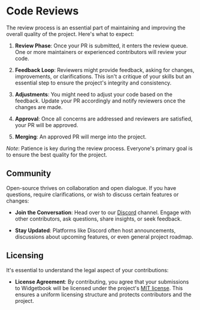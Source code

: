 # Code Reviews

The review process is an essential part of maintaining and improving the overall
quality of the project. Here's what to expect:

1. **Review Phase**: Once your PR is submitted, it enters the review queue. One
   or more maintainers or experienced contributors will review your code.

2. **Feedback Loop**: Reviewers might provide feedback, asking for changes,
   improvements, or clarifications. This isn't a critique of your skills but an
   essential step to ensure the project's integrity and consistency.
   
3. **Adjustments**: You might need to adjust your code based on the feedback.
   Update your PR accordingly and notify reviewers once the changes are made.

4. **Approval**: Once all concerns are addressed and reviewers are satisfied,
   your PR will be approved.

5. **Merging**: An approved PR will merge into the project.

_Note_: Patience is key during the review process. Everyone's primary goal is to
ensure the best quality for the project.

## Community

Open-source thrives on collaboration and open dialogue. If you have questions,
require clarifications, or wish to discuss certain features or changes:

- **Join the Conversation**: Head over to our
  [Discord](https://discord.gg/zT4AMStAJA) channel. Engage with other
  contributors, ask questions, share insights, or seek feedback.

- **Stay Updated**: Platforms like Discord often host announcements, discussions
  about upcoming features, or even general project roadmap.

## Licensing

It's essential to understand the legal aspect of your contributions:

- **License Agreement**: By contributing, you agree that your submissions to
  Widgetbook will be licensed under the project's
  [MIT license](https://github.com/widgetbook/widgetbook/blob/main/LICENSE).
  This ensures a uniform licensing structure and protects contributors and the
  project.
